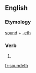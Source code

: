==English==

===Etymology===
[[sound]] + [[-eth]]

===Verb===
{{en-verb form}}

# {{archaic third-person singular of|sound}}

[[fr:soundeth]]